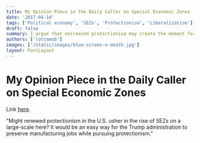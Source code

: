 ```yaml
---
title: My Opinion Piece in the Daily Caller on Special Economic Zones
date: '2017-04-14'
tags: ['Political economy', 'SEZs', 'Protectionism', 'Liberalization']
draft: false
summary: I argue that oncreased protectionism may create the moment for SEZs in the US.
authors: ['lottamob']
images: ['/static/images/blue-screen-o-death.jpg']
layout: PostLayout
---
```

# My Opinion Piece in the Daily Caller on Special Economic Zones

Link [here](https://dailycaller.com/2017/03/30/is-it-time-that-america-adopted-special-economic-zones/).

"Might renewed protectionism in the U.S. usher in the rise of SEZs on a large-scale here? It would be an easy way for the Trump administration to preserve manufacturing jobs while pursuing protectionism."
